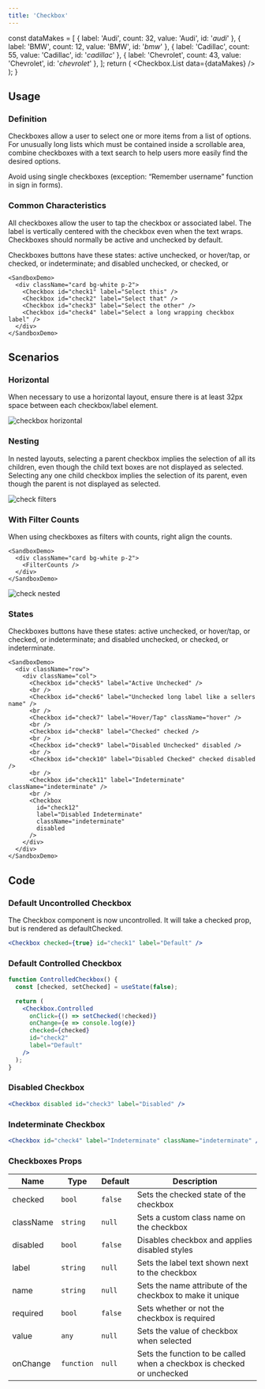 ```yaml
---
title: 'Checkbox'
---
```


  const dataMakes = [
    { label: 'Audi', count: 32, value: 'Audi', id: '_audi_' },
    { label: 'BMW', count: 12, value: 'BMW', id: '_bmw_' },
    { label: 'Cadillac', count: 55, value: 'Cadillac', id: '_cadillac_' },
    { label: 'Chevrolet', count: 43, value: 'Chevrolet', id: '_chevrolet_' },
  ];
  return (
    <Checkbox.List data={dataMakes} />
  );
}

## Usage

<definition>

### Definition

Checkboxes allow a user to select one or more items from a list of options. For unusually long lists which must be contained inside a scrollable area, combine checkboxes with a text search to help users more easily find the desired options.

Avoid using single checkboxes (exception: “Remember username” function in sign in forms).

</definition>

### Common Characteristics

All checkboxes allow the user to tap the checkbox or associated label. The label is vertically centered with the checkbox even when the text wraps. Checkboxes should normally be active and unchecked by default.

Checkboxes buttons have these states: active unchecked, or hover/tap, or checked, or indeterminate; and disabled unchecked, or checked, or

```example
<SandboxDemo>
  <div className="card bg-white p-2">
    <Checkbox id="check1" label="Select this" />
    <Checkbox id="check2" label="Select that" />
    <Checkbox id="check3" label="Select the other" />
    <Checkbox id="check4" label="Select a long wrapping checkbox label" />
  </div>
</SandboxDemo>
```

## Scenarios

### Horizontal

When necessary to use a horizontal layout, ensure there is at least 32px space between each checkbox/label element.

![checkbox horizontal](/img/components/checkboxes/HORIZONTALCHECK.png)

### Nesting

In nested layouts, selecting a parent checkbox implies the selection of all its children, even though the child text boxes are not displayed as selected. Selecting any one child checkbox implies the selection of its parent, even though the parent is not displayed as selected.

![check filters](/img/components/checkboxes/STATESCHECK.png)

### With Filter Counts
When using checkboxes as filters with counts, right align the counts.

```example
<SandboxDemo>
  <div className="card bg-white p-2">
    <FilterCounts />
  </div>
</SandboxDemo>
```

![check nested](/img/components/checkboxes/NESTED.png)

### States

Checkboxes buttons have these states: active unchecked, or hover/tap, or checked, or indeterminate; and disabled unchecked, or checked, or indeterminate.

```example
<SandboxDemo>
  <div className="row">
    <div className="col">
      <Checkbox id="check5" label="Active Unchecked" />
      <br />
      <Checkbox id="check6" label="Unchecked long label like a sellers name" />
      <br />
      <Checkbox id="check7" label="Hover/Tap" className="hover" />
      <br />
      <Checkbox id="check8" label="Checked" checked />
      <br />
      <Checkbox id="check9" label="Disabled Unchecked" disabled />
      <br />
      <Checkbox id="check10" label="Disabled Checked" checked disabled />
      <br />
      <Checkbox id="check11" label="Indeterminate" className="indeterminate" />
      <br />
      <Checkbox
        id="check12"
        label="Disabled Indeterminate"
        className="indeterminate"
        disabled
      />
    </div>
  </div>
</SandboxDemo>
```

## Code
### Default Uncontrolled Checkbox

The Checkbox component is now uncontrolled. It will take a checked prop, but is rendered as defaultChecked.

```jsx live
<Checkbox checked={true} id="check1" label="Default" />
```

### Default Controlled Checkbox

```jsx live
function ControlledCheckbox() {
  const [checked, setChecked] = useState(false);

  return (
    <Checkbox.Controlled
      onClick={() => setChecked(!checked)}
      onChange={e => console.log(e)}
      checked={checked}
      id="check2"
      label="Default"
    />
  );
}
```

### Disabled Checkbox

```jsx live
<Checkbox disabled id="check3" label="Disabled" />
```

### Indeterminate Checkbox

```jsx live
<Checkbox id="check4" label="Indeterminate" className="indeterminate" />
```

### Checkboxes Props

| Name      | Type       | Default | Description                                                            |
| --------- | ---------- | ------- | ---------------------------------------------------------------------- |
| checked   | `bool`     | `false` | Sets the checked state of the checkbox                                 |
| className | `string`   | `null`  | Sets a custom class name on the checkbox                               |
| disabled  | `bool`     | `false` | Disables checkbox and applies disabled styles                          |
| label     | `string`   | `null`  | Sets the label text shown next to the checkbox                         |
| name      | `string`   | `null`  | Sets the name attribute of the checkbox to make it unique              |
| required  | `bool`     | `false` | Sets whether or not the checkbox is required                           |
| value     | `any`      | `null`  | Sets the value of checkbox when selected                               |
| onChange  | `function` | `null`  | Sets the function to be called when a checkbox is checked or unchecked |
